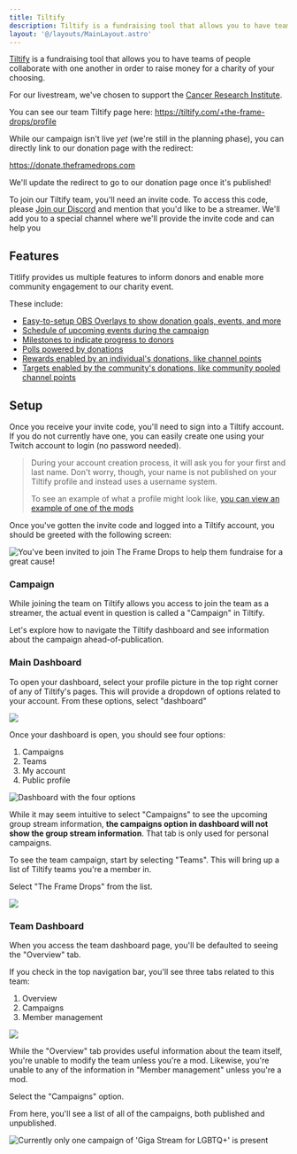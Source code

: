 ```yaml
---
title: Tiltify
description: Tiltify is a fundraising tool that allows you to have teams of people collaborate with one another in order to raise money for a charity of your choosing.
layout: '@/layouts/MainLayout.astro'
---
```



[Tiltify](https://tiltify.com/) is a fundraising tool that allows you to have teams of people
collaborate with one another in order to raise money for a charity of your choosing.

For our livestream, we've chosen to support the [Cancer Research Institute](https://www.cancerresearch.org).

You can see our team Tiltify page here: https://tiltify.com/+the-frame-drops/profile

While our campaign isn't live _yet_ (we're still in the planning phase), you can directly link to our donation
page with the redirect:

https://donate.theframedrops.com

We'll update the redirect to go to our donation page once it's published!

To join our Tiltify team, you'll need an invite code. To access this code, please <a href={DISCORD_URL}>Join our Discord</a>
and mention that you'd like to be a streamer. We'll add you to a special channel where we'll provide the invite code and can help you

## Features

Titlify provides us multiple features to inform donors and enable more community engagement to our charity event.

These include:

- [Easy-to-setup OBS Overlays to show donation goals, events, and more](/en/streamer-setup/overlays/)
- [Schedule of upcoming events during the campaign](/en/streamer-setup/tiltify/schedule/)
- [Milestones to indicate progress to donors](/en/streamer-setup/tiltify/milestones/)
- [Polls powered by donations](/en/streamer-setup/tiltify/polls/)
- [Rewards enabled by an individual's donations, like channel points](/en/streamer-setup/tiltify/rewards/)
- [Targets enabled by the community's donations, like community pooled channel points](/en/streamer-setup/tiltify/rewards/)

## Setup

Once you receive your invite code, you'll need to sign into a Tiltify account. If you do not currently have one, you can
easily create one using your Twitch account to login (no password needed).

> During your account creation process, it will ask you for your first and last name. Don't worry, though, your name is not published
on your Tiltify profile and instead uses a username system.
>
> To see an example of what a profile might look like, [you can view an example of one of the mods](https://tiltify.com/@crutchcorn/profile)

Once you've gotten the invite code and logged into a Tiltify account, you should be greeted with the following screen:

<img src={frame_drops_invite} alt="You've been invited to join The Frame Drops to help them fundraise for a great cause!" />

### Campaign

While joining the team on Tiltify allows you access to join the team as a streamer, the actual event in question is
called a "Campaign" in Tiltify.

Let's explore how to navigate the Tiltify dashboard and see information about the campaign ahead-of-publication.

### Main Dashboard

To open your dashboard, select your profile picture in the top right corner of any of Tiltify's pages. This will provide a dropdown of
options related to your account. From these options, select "dashboard"

<img src={tiltify_homepage}/>

Once your dashboard is open, you should see four options:

1) Campaigns
2) Teams
3) My account
4) Public profile

<img src={tiltify_dashboard} alt="Dashboard with the four options"/>

While it may seem intuitive to select "Campaigns" to see the upcoming group stream information,
**the campaigns option in dashboard will not show the group stream information**. That tab is only used for
personal campaigns.

To see the team campaign, start by selecting "Teams". This will bring up a list of Tiltify teams you're a member in.

Select "The Frame Drops" from the list.

<img src={tiltify_team_list}/>

### Team Dashboard

When you access the team dashboard page, you'll be defaulted to seeing the "Overview" tab.

If you check in the top navigation bar, you'll see three tabs related to this team:

1) Overview
2) Campaigns
3) Member management

<img src={tiltify_team_header}/>

While the "Overview" tab provides useful information about the team itself, you're unable to modify the team unless you're a mod.
Likewise, you're unable to any of the information in "Member management" unless you're a mod.

Select the "Campaigns" option.

From here, you'll see a list of all of the campaigns, both published and unpublished.

<img src={tiltify_campaigns} alt="Currently only one campaign of 'Giga Stream for LGBTQ+' is present" />
